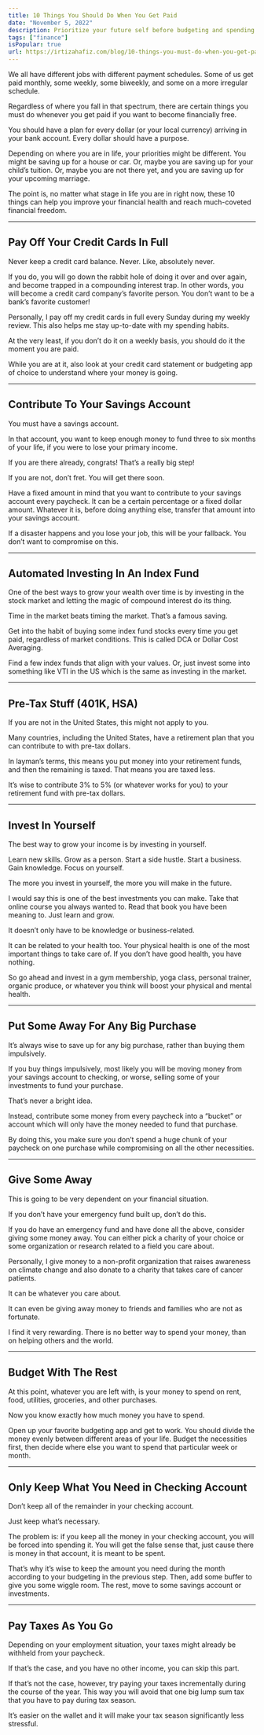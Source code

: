 ```yaml
---
title: 10 Things You Should Do When You Get Paid
date: "November 5, 2022"
description: Prioritize your future self before budgeting and spending.
tags: ["finance"]
isPopular: true
url: https://irtizahafiz.com/blog/10-things-you-must-do-when-you-get-paid
---
```

We all have different jobs with different payment schedules. Some of us get paid monthly, some weekly, some biweekly, and some on a more irregular schedule. 

Regardless of where you fall in that spectrum, there are certain things you must do whenever you get paid if you want to become financially free. 

You should have a plan for every dollar (or your local currency) arriving in your bank account. Every dollar should have a purpose. 

Depending on where you are in life, your priorities might be different. You might be saving up for a house or car. Or, maybe you are saving up for your child’s tuition. Or, maybe you are not there yet, and you are saving up for your upcoming marriage. 

The point is, no matter what stage in life you are in right now, these 10 things can help you improve your financial health and reach much-coveted financial freedom. 
- - -
## Pay Off Your Credit Cards In Full
Never keep a credit card balance. Never. Like, absolutely never. 

If you do, you will go down the rabbit hole of doing it over and over again, and become trapped in a compounding interest trap. In other words, you will become a credit card company’s favorite person.  You don’t want to be a bank’s favorite customer! 

Personally, I pay off my credit cards in full every Sunday during my weekly review. This also helps me stay up-to-date with my spending habits. 

At the very least, if you don’t do it on a weekly basis, you should do it the moment you are paid. 

While you are at it, also look at your credit card statement or budgeting app of choice to understand where your money is going. 
- - -
## Contribute To Your Savings Account
You must have a savings account. 

In that account, you want to keep enough money to fund three to six months of your life, if you were to lose your primary income. 

If you are there already, congrats! That’s a really big step! 

If you are not, don’t fret. You will get there soon. 

Have a fixed amount in mind that you want to contribute to your savings account every paycheck. It can be a certain percentage or a fixed dollar amount. Whatever it is, before doing anything else, transfer that amount into your savings account. 

If a disaster happens and you lose your job, this will be your fallback. You don’t want to compromise on this. 
- - -
## Automated Investing In An Index Fund 
One of the best ways to grow your wealth over time is by investing in the stock market and letting the magic of compound interest do its thing. 

Time in the market beats timing the market. That’s a famous saving. 

Get into the habit of buying some index fund stocks every time you get paid, regardless of market conditions. This is called DCA or Dollar Cost Averaging. 

Find a few index funds that align with your values. Or, just invest some into something like VTI in the US which is the same as investing in the market. 
- - -
## Pre-Tax Stuff (401K, HSA)
If you are not in the United States, this might not apply to you. 

Many countries, including the United States, have a retirement plan that you can contribute to with pre-tax dollars. 

In layman’s terms, this means you put money into your retirement funds, and then the remaining is taxed. That means you are taxed less. 

It’s wise to contribute 3% to 5% (or whatever works for you)  to your retirement fund with pre-tax dollars. 
- - -
## Invest In Yourself
The best way to grow your income is by investing in yourself. 

Learn new skills. Grow as a person. Start a side hustle. Start a business. Gain knowledge. Focus on yourself. 

The more you invest in yourself, the more you will make in the future. 

I would say this is one of the best investments you can make. Take that online course you always wanted to. Read that book you have been meaning to. Just learn and grow. 

It doesn’t only have to be knowledge or business-related. 

It can be related to your health too. Your physical health is one of the most important things to take care of. If you don’t have good health, you have nothing. 

So go ahead and invest in a gym membership, yoga class, personal trainer, organic produce, or whatever you think will boost your physical and mental health.
- - -
## Put Some Away For Any Big Purchase
It’s always wise to save up for any big purchase, rather than buying them impulsively. 

If you buy things impulsively, most likely you will be moving money from your savings account to checking, or worse, selling some of your investments to fund your purchase. 

That’s never a bright idea. 

Instead, contribute some money from every paycheck into a “bucket” or account which will only have the money needed to fund that purchase. 

By doing this, you make sure you don’t spend a huge chunk of your paycheck on one purchase while compromising on all the other necessities.
- - -
## Give Some Away 
This is going to be very dependent on your financial situation. 

If you don’t have your emergency fund built up, don’t do this.

If you do have an emergency fund and have done all the above, consider giving some money away. You can either pick a charity of your choice or some organization or research related to a field you care about. 

Personally, I give money to a non-profit organization that raises awareness on climate change and also donate to a charity that takes care of cancer patients. 

It can be whatever you care about. 

It can even be giving away money to friends and families who are not as fortunate. 

I find it very rewarding. There is no better way to spend your money, than on helping others and the world. 
- - -
## Budget With The Rest
At this point, whatever you are left with, is your money to spend on rent, food, utilities, groceries, and other purchases. 

Now you know exactly how much money you have to spend. 

Open up your favorite budgeting app and get to work. You should divide the money evenly between different areas of your life. Budget the necessities first, then decide where else you want to spend that particular week or month.
- - -
## Only Keep What You Need in Checking Account
Don’t keep all of the remainder in your checking account. 

Just keep what’s necessary. 

The problem is: if you keep all the money in your checking account, you will be forced into spending it. You will get the false sense that, just cause there is money in that account, it is meant to be spent. 

That’s why it’s wise to keep the amount you need during the month according to your budgeting in the previous step. Then, add some buffer to give you some wiggle room. The rest, move to some savings account or investments. 
- - -
## Pay Taxes As You Go 
Depending on your employment situation, your taxes might already be withheld from your paycheck. 

If that’s the case, and you have no other income, you can skip this part. 

If that’s not the case, however, try paying your taxes incrementally during the course of the year. This way you will avoid that one big lump sum tax that you have to pay during tax season. 

It’s easier on the wallet and it will make your tax season significantly less stressful.